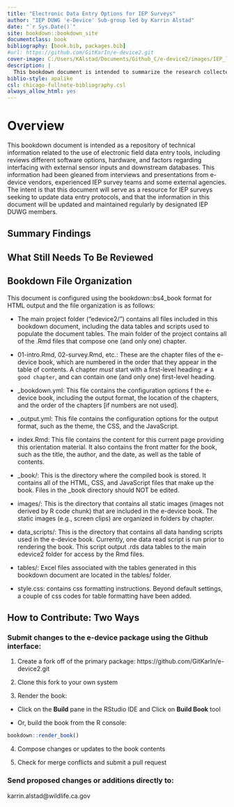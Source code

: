```yaml
--- 
title: "Electronic Data Entry Options for IEP Surveys"
author: "IEP DUWG 'e-Device' Sub-group led by Karrin Alstad"
date: "`r Sys.Date()`"
site: bookdown::bookdown_site
documentclass: book
bibliography: [book.bib, packages.bib]
#url: https://github.com/GitKarIn/e-device2.git
cover-image: C:/Users/KAlstad/Documents/Github_C/e-device2/images/IEP_logo_compliant_colors.jpg
description: |
  This bookdown document is intended to summarize the research collected by IEP DUWG members regarding the use of electronic data entry tools in IEP Surveys. This project is in-progress and has not been fully reviewed by the IEP DUWG e-device team.
biblio-style: apalike
csl: chicago-fullnote-bibliography.csl
always_allow_html: yes
---
```


# Overview {-}

This bookdown document is intended as a repository of technical information related to the use of electronic field data entry tools, including reviews different software options, hardware, and factors regarding interfacing with external sensor inputs and downstream databases.  This information had been gleaned from interviews and presentations from e-device vendors, experienced IEP survey teams and some external agencies. The intent is that this document will serve as a resource for IEP surveys seeking to update data entry protocols, and that the information in this document will be updated and maintained regularly by designated IEP DUWG members. 


## Summary Findings



## What Still Needs To Be Reviewed 



## Bookdown File Organization


This document is configured using the bookdown::bs4_book format for HTML output and the file organization is as follows:

  * The main project folder ("edevice2/") contains all files included in this bookdown document, including the data tables and scripts used to populate the document tables. The main folder of the project contains all of the .Rmd files that compose one (and only one) chapter. 
 
  * 01-intro.Rmd, 02-survey.Rmd, etc.: These are the chapter files of the e-device book, which are numbered in the order that they appear in the table of contents.  A chapter *must* start with a first-level heading: `# A good chapter`, and can contain one (and only one) first-level heading.

  * _bookdown.yml: This file contains the configuration options f the e-device book, including the output format, the location of the chapters, and the order of the chapters [if numbers are not used].
  
  * _output.yml: This file contains the configuration options for the output format, such as the theme, the CSS, and the JavaScript.
  
  * index.Rmd: This file contains the content for this current page providing this orientation material. It also contains the front matter for the book, such as the title, the author, and the date, as well as the table of contents.  
  
  * _book/: This is the directory where the compiled book is stored. It contains all of the HTML, CSS, and JavaScript files that make up the book.  Files in the _book directory should NOT be edited.
  
  * images/: This is the directory that contains all static images (images not derived by R code chunk) that are included in the e-device book.  The static images (e.g., screen clips) are organized in folders by chapter.
  
  * data_scripts/: This is the directory that contains all data handing scripts used in the e-device book.  Currently, one data read script is run prior to rendering the book. This script output .rds data tables to the main edevice2 folder for access by the Rmd files.
  
  * tables/: Excel files associated with the tables generated in this bookdown document are located in the tables/ folder.
  
  * style.css: contains css formatting instructions.  Beyond default settings, a couple of css codes for table formatting have been added.
  


## How to Contribute: Two Ways


### Submit changes to the e-device package using the Github interface:

1. Create a fork off of the primary package: https://github.com/GitKarIn/e-device2.git

2. Clone this fork to your own system

3. Render the book:

-  Click on the **Build** pane in the RStudio IDE and Click on **Build Book** tool

-  Or, build the book from the R console:
```r
bookdown::render_book()
```

4. Compose changes or updates to the book contents

5. Check for merge conflicts and submit a pull request



### Send proposed changes or additions directly to:

karrin.alstad@wildlife.ca.gov






